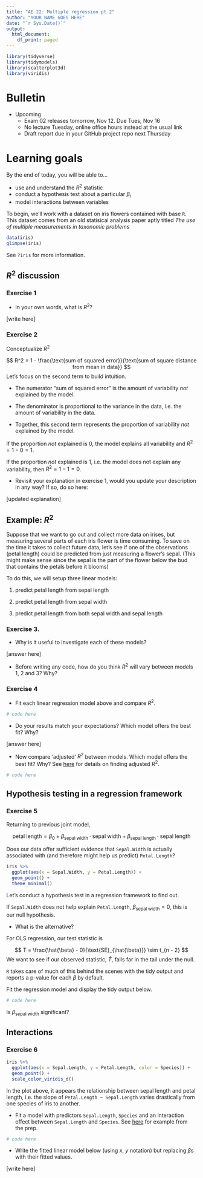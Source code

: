 ```yaml
---
title: "AE 22: Multiple regression pt 2"
author: "YOUR NAME GOES HERE"
date: "`r Sys.Date()`"
output:
  html_document:
    df_print: paged
---
```


```r
library(tidyverse)
library(tidymodels)
library(scatterplot3d)
library(viridis)
```

# Bulletin

- Upcoming
  - Exam 02 releases tomorrow, Nov 12. Due Tues, Nov 16
  - No lecture Tuesday, online office hours instead at the usual link
  - Draft report due in your GitHub project repo next Thursday 


# Learning goals

By the end of today, you will be able to...

- use and understand the $R^2$ statistic
- conduct a hypothesis test about a particular $\beta_i$
- model interactions between variables

To begin, we'll work with a dataset on iris flowers contained with base `R`. This dataset comes from an old statisical analysis paper aptly titled *The use of multiple measurements in taxonomic problems*

```r
data(iris)
glimpse(iris)
```
See `?iris` for more information. 

## $R^2$ discussion

### Exercise 1

- In your own words, what is $R^2$?

[write here]


### Exercise 2

Conceptualize $R^2$

$$
R^2 = 1 - \frac{\text{sum of squared error}}{\text{sum of square distance from mean in data}}
$$
Let's focus on the second term to build intuition.

- The numerator "sum of squared error" is the amount of variability *not* explained by the model. 

- The denominator is proportional to the variance in the data, i.e. the amount of variability in the data.

- Together, this second term represents the proportion of variability *not* explained by the model.

If the proportion *not* explained is 0, the model explains all variability and $R^2 = 1 - 0 = 1$.

If the proportion *not* explained is $1$, i.e. the model does not explain any variability, then $R^2 = 1 - 1 = 0$.

- Revisit your explanation in exercise 1, would you update your description in any way? If so, do so here:

[updated explanation]

## Example: $R^2$

Suppose that we want to go out and collect more data on irises, but measuring several parts of each iris flower is time consuming. To save on the time it takes to collect future data, let's see if one of the observations (petal length) could be predicted from just measuring a flower's sepal. (This might make sense since the sepal is the part of the flower below the bud that contains the petals before it blooms)

To do this, we will setup three linear models:

1. predict petal length from sepal length

2. predict petal length from sepal width

3. predict petal length from both sepal width and sepal length

### Exercise 3.

- Why is it useful to investigate each of these models?

[answer here]

- Before writing any code, how do you think $R^2$ will vary between models 1, 2 and 3? Why?


### Exercise 4

- Fit each linear regression model above and compare $R^2$.

```r
# code here
```

- Do your results match your expectations? Which model offers the best fit? Why?

[answer here]

- Now compare 'adjusted' $R^2$ between models. Which model offers the best fit? Why? See [here](https://rstudio-education.github.io/datascience-box/course-materials/slides/u4-d04-model-multiple-predictors/u4-d04-model-multiple-predictors.html#21) for details on finding adjusted $R^2$.

```r
# code here 
```

## Hypothesis testing in a regression framework

### Exercise 5

Returning to previous joint model,

$$
\text{petal length} = \beta_0 + \beta_{\text{sepal width}} \cdot \text{sepal width} + \beta_{\text{sepal length}} \cdot \text{sepal length}
$$

Does our data offer sufficient evidence that `Sepal.Width` is actually associated with (and therefore might help us predict) `Petal.Length`?

```r
iris %>%
  ggplot(aes(x = Sepal.Width, y = Petal.Length)) + 
  geom_point() +
  theme_minimal()
```

Let's conduct a hypothesis test in a regression framework to find out.

If `Sepal.Width` does not help explain `Petal.Length`, $\beta_{\text{sepal width}} = 0$, this is our null hypothesis.

- What is the alternative?

For OLS regression, our test statistic is 

$$
T = \frac{\hat{\beta} - 0}{\text{SE}_{\hat{\beta}}} \sim t_{n - 2}
$$
We want to see if our observed statistic, $\hat{T}$, falls far in the tail under the null.

`R` takes care of much of this behind the scenes with the tidy output and reports a p-value for each $\beta$ by default.

Fit the regression model and display the tidy output below.

```r
# code here
```

Is $\beta_{\text{sepal width}}$ significant?

## Interactions

### Exercise 6

```r
iris %>%
  ggplot(aes(x = Sepal.Length, y = Petal.Length, color = Species)) + 
  geom_point() +
  scale_color_viridis_d()
```

In the plot above, it appears the relationship between sepal length and petal length, i.e. the slope of `Petal.Length ~ Sepal.Length` varies drastically from one species of iris to another.

- Fit a model with predictors `Sepal.Length`, `Species` and an interaction effect between `Sepal.Length` and `Species`. See [here](https://rstudio-education.github.io/datascience-box/course-materials/slides/u4-d05-more-model-multiple-predictors/u4-d05-more-model-multiple-predictors.html#23) for example from the prep.

```r
# code here
```

- Write the fitted linear model below (using $x$, $y$ notation) but replacing $\beta$s with their fitted values.

[write here]
